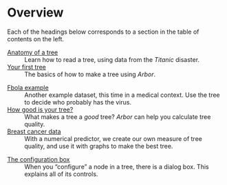 

# Overview

Each of the headings below corresponds to a section in the
table of contents on the left.

[Anatomy of a tree](10-arbor-anatomy.qmd)
: Learn how to read a tree, using data from the *Titanic* disaster.

[Your first tree](20-arbor-begin.qmd)
: The basics of how to make a tree using *Arbor*.

<!--
Trees and graphs
: Trees and graphs are both ways of looking at the data. 
And they are intimately connected.
Learn how to use graphs to help you make the best trees.
-->

[Fbola example](40-arbor-fbola.qmd)
: Another example dataset, this time in a medical context.
Use the tree to decide who probably has the virus.

[How good is your tree?](50-arbor-measures.qmd)
: What makes a tree a *good* tree?
*Arbor* can help you calculate tree quality.

[Breast cancer data](60-arbor-breast-cancer.qmd)
: With a numerical predictor, we create our own measure of tree quality,
and use it with graphs to make the best tree.

<!--
Machine learning connection
: Classification is an important topic in machine learning.
This explains the connection and how work with *Arbor* might fit in. 
-->

[The configuration box](90-arbor-configuration.qmd)
: When you "configure" a node in a tree, there is a dialog box.
This explains all of its controls.

